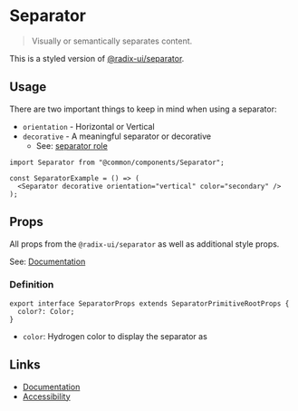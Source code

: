 
# Separator

> Visually or semantically separates content.

This is a styled version of [@radix-ui/separator](https://www.radix-ui.com/docs/primitives/components/separator).

## Usage

There are two important things to keep in mind when using a separator:

- `orientation` - Horizontal or Vertical
- `decorative` - A meaningful separator or decorative
  - See: [separator role](https://www.w3.org/TR/wai-aria-1.2/#separator:~:text=separator%20role-,A%20divider%20that%20separates%20and%20distinguishes%20sections%20of%20content%20or%20groups%20of%20menuitems.,-There%20are%20two)

<Story id="components-separator--default" />

```tsx
import Separator from "@common/components/Separator";

const SeparatorExample = () => (
  <Separator decorative orientation="vertical" color="secondary" />
);
```

## Props

All props from the `@radix-ui/separator` as well as additional style props.

See: [Documentation](https://www.radix-ui.com/docs/primitives/components/accordion#trigger)

### Definition

```tsx
export interface SeparatorProps extends SeparatorPrimitiveRootProps {
  color?: Color;
}
```

- `color`: Hydrogen color to display the separator as

## Links

- [Documentation](https://www.radix-ui.com/docs/primitives/components/separator)
- [Accessibility](https://www.w3.org/TR/wai-aria-1.2/#separator)
